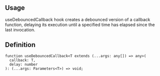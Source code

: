 

## Usage

useDebouncedCallback hook creates a debounced version of a callback function,
delaying its execution until a specified time has elapsed since the last invocation.

<Demo data={HooksDemos.useDebouncedCallbackUsage} />

## Definition

```tsx
function useDebouncedCallback<T extends (...args: any[]) => any>(
  callback: T,
  delay: number
): (...args: Parameters<T>) => void;
```
